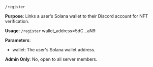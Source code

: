 `/register`

**Purpose**: Links a user's Solana wallet to their Discord account for NFT verification.

**Usage**: `/register` wallet_address=5dC...aN9

**Parameters**:

- wallet: The user's Solana wallet address.

**Admin Only**: No, open to all server members.